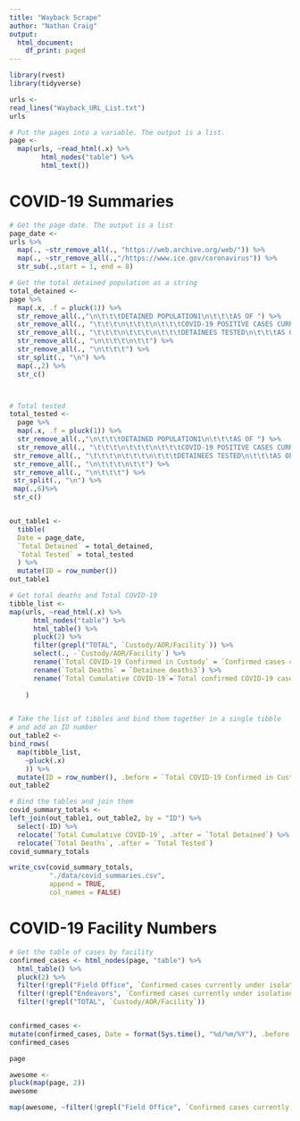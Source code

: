 ```yaml
---
title: "Wayback Scrape"
author: "Nathan Craig"
output:
  html_document:
    df_print: paged
---
```


```r
library(rvest)
library(tidyverse)
```

```r
urls <- 
read_lines("Wayback_URL_List.txt")
urls
```

```r
# Put the pages into a variable. The output is a list.
page <- 
  map(urls, ~read_html(.x) %>% 
        html_nodes("table") %>% 
        html_text())

```

# COVID-19 Summaries

```r
# Get the page date. The output is a list
page_date <- 
urls %>% 
  map(., ~str_remove_all(., "https://web.archive.org/web/")) %>% 
  map(., ~str_remove_all(.,"/https://www.ice.gov/coronavirus")) %>% 
  str_sub(.,start = 1, end = 8)
```

```r
# Get the total detained population as a string
total_detained <- 
page %>% 
  map(.x, .f = pluck(1)) %>% 
  str_remove_all(.,"\n\t\t\tDETAINED POPULATION1\n\t\t\tAS OF ") %>% 
  str_remove_all(., "\t\t\t\n\t\t\t\n\t\t\tCOVID-19 POSITIVE CASES CURRENTLY IN CUSTODY2\n\t\t\tUNDER ISOLATION OR MONITORING AS OF ") %>% 
  str_remove_all(., "\t\t\t\n\t\t\t\n\t\t\tDETAINEES TESTED\n\t\t\tAS OF ") %>% 
  str_remove_all(., "\n\t\t\t\n\t\t") %>% 
  str_remove_all(., "\n\t\t\t") %>% 
  str_split(., "\n") %>% 
  map(.,2) %>% 
  str_c()



# Total tested
total_tested <-
  page %>% 
  map(.x, .f = pluck(1)) %>% 
  str_remove_all(.,"\n\t\t\tDETAINED POPULATION1\n\t\t\tAS OF ") %>% 
  str_remove_all(., "\t\t\t\n\t\t\t\n\t\t\tCOVID-19 POSITIVE CASES CURRENTLY IN CUSTODY2\n\t\t\tUNDER ISOLATION OR MONITORING AS OF ") %>% 
 str_remove_all(., "\t\t\t\n\t\t\t\n\t\t\tDETAINEES TESTED\n\t\t\tAS OF ") %>% 
 str_remove_all(., "\n\t\t\t\n\t\t") %>% 
 str_remove_all(., "\n\t\t\t") %>% 
 str_split(., "\n") %>%
 map(.,6)%>% 
 str_c()


out_table1 <- 
  tibble(
  Date = page_date,
  `Total Detained` = total_detained,
  `Total Tested` = total_tested
  ) %>% 
  mutate(ID = row_number())
out_table1
```


```r
# Get total deaths and Total COVID-19
tibble_list <- 
map(urls, ~read_html(.x) %>% 
      html_nodes("table") %>% 
      html_table() %>% 
      pluck(2) %>% 
      filter(grepl("TOTAL", `Custody/AOR/Facility`)) %>% 
      select(., -`Custody/AOR/Facility`) %>% 
      rename(`Total COVID-19 Confirmed in Custody` = `Confirmed cases currently under isolation or monitoring`) %>% 
      rename(`Total Deaths` = `Detainee deaths3`) %>% 
      rename(`Total Cumulative COVID-19`=`Total confirmed COVID-19 cases4`)
    
    )


# Take the list of tibbles and bind them together in a single tibble
# and add an ID number
out_table2 <- 
bind_rows(
  map(tibble_list,
    ~pluck(.x)
    )) %>% 
  mutate(ID = row_number(), .before = `Total COVID-19 Confirmed in Custody`)
out_table2
```


```r
# Bind the tables and join them
covid_summary_totals <- 
left_join(out_table1, out_table2, by = "ID") %>% 
  select(-ID) %>% 
  relocate(`Total Cumulative COVID-19`, .after = `Total Detained`) %>% 
  relocate(`Total Deaths`, .after = `Total Tested`)
covid_summary_totals
```

```r
write_csv(covid_summary_totals,
          "./data/covid_summaries.csv",
          append = TRUE,
          col_names = FALSE)
```







# COVID-19 Facility Numbers

```r
# Get the table of cases by facility
confirmed_cases <- html_nodes(page, "table") %>% 
  html_table() %>% 
  pluck(2) %>% 
  filter(!grepl("Field Office", `Confirmed cases currently under isolation or monitoring`)) %>% 
  filter(!grepl("Endeavors", `Confirmed cases currently under isolation or monitoring`)) %>% 
  filter(!grepl("TOTAL", `Custody/AOR/Facility`))


confirmed_cases <- 
mutate(confirmed_cases, Date = format(Sys.time(), "%d/%m/%Y"), .before = `Custody/AOR/Facility`)
confirmed_cases
```




```r
page
```

```r
awesome <- 
pluck(map(page, 2))
awesome
```

```r
map(awesome, ~filter(!grepl("Field Office", `Confirmed cases currently under isolation or monitoring`)))
```


